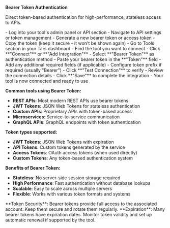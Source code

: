 **Bearer Token Authentication**

Direct token-based authentication for high-performance, stateless access to APIs.

<Steps>
<Step title="Obtain bearer token">
  - Log into your tool's admin panel or API section
  - Navigate to API settings or token management
  - Generate a new bearer token or access token
  - Copy the token (keep it secure - it won't be shown again)
</Step>

<Step title="Configure in Tars">
  - Go to Tools section in your Tars dashboard - Find the tool you want to
  connect - Click **"Connect"** or **"Add Integration"** - Select **"Bearer
  Token"** as authentication method
</Step>

<Step title="Enter token">
  - Paste your bearer token in the **"Token"** field - Add any additional
  required fields (if applicable) - Configure token prefix if required (usually
  "Bearer") - Click **"Test Connection"** to verify
</Step>

<Step title="Complete setup">
  - Review the connection details
  - Click **"Save"** to complete the integration
  - Your tool is now connected and ready to use
</Step>
</Steps>

**Common tools using Bearer Token:**

- **REST APIs**: Most modern REST APIs use bearer tokens
- **JWT Tokens**: JSON Web Tokens for stateless authentication
- **Custom APIs**: Proprietary APIs with token-based access
- **Microservices**: Service-to-service communication
- **GraphQL APIs**: GraphQL endpoints with token authentication

**Token types supported:**

- **JWT Tokens**: JSON Web Tokens with expiration
- **API Tokens**: Custom tokens generated by the service
- **Access Tokens**: OAuth access tokens (when used directly)
- **Custom Tokens**: Any token-based authentication system

**Benefits of Bearer Token:**

- **Stateless**: No server-side session storage required
- **High Performance**: Fast authentication without database lookups
- **Scalable**: Easy to scale across multiple servers
- **Flexible**: Works with various token formats and systems

<Note>
  **Token Security**: Bearer tokens provide full access to the associated
  account. Keep them secure and rotate them regularly.
</Note>

<Warning>
  **Expiration**: Many bearer tokens have expiration dates. Monitor token
  validity and set up automatic renewal if supported by the tool.
</Warning>
